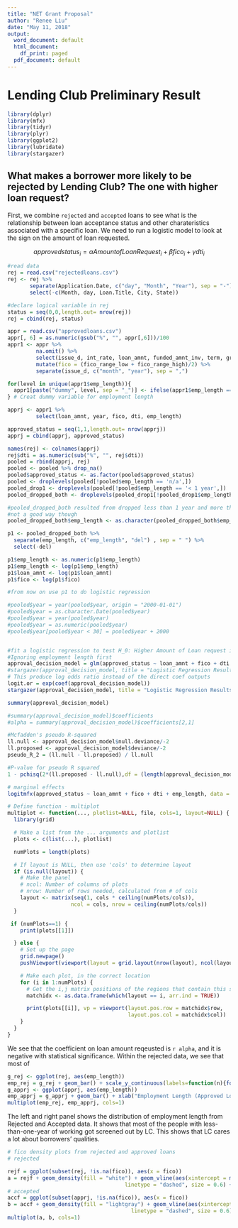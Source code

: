```yaml
---
title: "NET Grant Proposal"
author: "Renee Liu"
date: "May 11, 2018"
output:
  word_document: default
  html_document:
    df_print: paged
  pdf_document: default
---
```



# Lending Club Preliminary Result


```r
library(dplyr)
library(mfx)
library(tidyr)
library(plyr)
library(ggplot2)
library(lubridate)
library(stargazer)
```

## What makes a borrower more likely to be rejected by Lending Club? The one with higher loan request?
First, we combine `rejected` and `accepted` loans to see what is the relationship between loan acceptance status and other charateristics associated with a specific loan. We need to run a logistic model to look at the sign on the amount of loan requested.

$$approved status_{i} = \alpha Amount of Loan Request_{i} + \beta fico_{i} + \gamma dti_{i}$$

```r
#read data
rej = read.csv("rejectedloans.csv")
rej <- rej %>% 
       separate(Application.Date, c("day", "Month", "Year"), sep = "-") %>%
       select(-c(Month, day, Loan.Title, City, State))

#declare logical variable in rej
status = seq(0,0,length.out= nrow(rej))
rej = cbind(rej, status)

appr = read.csv("approvedloans.csv")
appr[, 6] = as.numeric(gsub("%", "", appr[,6]))/100
appr1 <- appr %>%
         na.omit() %>%
         select(issue_d, int_rate, loan_amnt, funded_amnt_inv, term, grade, sub_grade, emp_length, home_ownership, annual_inc, dti, fico_range_low, fico_range_high, inq_last_6mths, open_acc, revol_util) %>%
         mutate(fico = (fico_range_low + fico_range_high)/2) %>%
         separate(issue_d, c("month", "year"), sep = ",") 

for(level in unique(appr1$emp_length)){
  appr1[paste("dummy", level, sep = "_")] <- ifelse(appr1$emp_length == level, 1, 0)
} # Creat dummy variable for employment length

apprj <- appr1 %>%
         select(loan_amnt, year, fico, dti, emp_length)

approved_status = seq(1,1,length.out= nrow(apprj))
apprj = cbind(apprj, approved_status)

names(rej) <- colnames(apprj)
rej$dti = as.numeric(sub("%", "", rej$dti))
pooled = rbind(apprj, rej)
pooled <- pooled %>% drop_na()
pooled$approved_status <- as.factor(pooled$approved_status)
pooled <- droplevels(pooled[!pooled$emp_length == 'n/a',])
pooled_drop1 <- droplevels(pooled[!pooled$emp_length == '< 1 year',])
pooled_dropped_both <- droplevels(pooled_drop1[!pooled_drop1$emp_length == '10+ years',])

#pooled_dropped_both resulted from dropped less than 1 year and more than 10 years emp_length
#not a good way though
pooled_dropped_both$emp_length <- as.character(pooled_dropped_both$emp_length)

p1 <- pooled_dropped_both %>%
  separate(emp_length, c("emp_length", "del") , sep = " ") %>%
  select(-del)

p1$emp_length <- as.numeric(p1$emp_length)
p1$emp_length <- log(p1$emp_length)
p1$loan_amnt <- log(p1$loan_amnt)
p1$fico <- log(p1$fico)

#from now on use p1 to do logistic regression

#pooled$year = year(pooled$year, origin = "2000-01-01")
#pooled$year = as.character.Date(pooled$year)
#pooled$year = year(pooled$year)
#pooled$year = as.numeric(pooled$year)
#pooled$year[pooled$year < 30] = pooled$year + 2000


#fit a logistic regression to test H_0: Higher Amount of Loan request is more likely to be rejected
#Ignoring employment length first
approval_decision_model = glm(approved_status ~ loan_amnt + fico + dti + emp_length, data = p1, family = binomial(link = "logit"))
#stargazer(approval_decision_model, title = "Logistic Regression Results", align = TRUE)
# This produce log odds ratio instead of the direct coef outputs
logit.or = exp(coef(approval_decision_model))
stargazer(approval_decision_model, title = "Logistic Regression Results (log odds ratio)", coef=list(logit.or), p.auto=FALSE, out="logitor.htm")

summary(approval_decision_model)

#summary(approval_decision_model)$coefficients
#alpha = summary(approval_decision_model)$coefficients[2,1]

#Mcfadden's pseudo R-squared
ll.null <- approval_decision_model$null.deviance/-2
ll.proposed <- approval_decision_model$deviance/-2
pseudo_R_2 = (ll.null - ll.proposed) / ll.null

#P-value for pseudo R squared
1 - pchisq(2*(ll.proposed - ll.null),df = (length(approval_decision_model$coefficients)-1))

# marginal effects
logitmfx(approved_status ~ loan_amnt + fico + dti + emp_length, data = p1)

```

```r
# Define function - multiplot
multiplot <- function(..., plotlist=NULL, file, cols=1, layout=NULL) {
  library(grid)

  # Make a list from the ... arguments and plotlist
  plots <- c(list(...), plotlist)

  numPlots = length(plots)

  # If layout is NULL, then use 'cols' to determine layout
  if (is.null(layout)) {
    # Make the panel
    # ncol: Number of columns of plots
    # nrow: Number of rows needed, calculated from # of cols
    layout <- matrix(seq(1, cols * ceiling(numPlots/cols)),
                    ncol = cols, nrow = ceiling(numPlots/cols))
  }

 if (numPlots==1) {
    print(plots[[1]])

  } else {
    # Set up the page
    grid.newpage()
    pushViewport(viewport(layout = grid.layout(nrow(layout), ncol(layout))))

    # Make each plot, in the correct location
    for (i in 1:numPlots) {
      # Get the i,j matrix positions of the regions that contain this subplot
      matchidx <- as.data.frame(which(layout == i, arr.ind = TRUE))

      print(plots[[i]], vp = viewport(layout.pos.row = matchidx$row,
                                      layout.pos.col = matchidx$col))
    }
  }
}
```

We see that the coefficient on loan amount reqeusted is `r alpha`, and it is negative with statistical significance.
Within the rejected data, we see that most of 
```r
g_rej <- ggplot(rej, aes(emp_length))
emp_rej = g_rej + geom_bar() + scale_y_continuous(labels=function(n){format(n, scientific = FALSE)}) + xlab("Employment Length (Rejected Loans)")
g_apprj <- ggplot(apprj, aes(emp_length))
emp_apprj = g_apprj + geom_bar() + xlab("Employment Length (Approved Loans)")
multiplot(emp_rej, emp_apprj, cols=1)
```
The left and right panel shows the distribution of employment length from Rejected and Accepted data. It shows that most of the people with less-than-one-year of working got screened out by LC. This shows that LC cares a lot about borrowers' qualities.

```r
# fico density plots from rejected and approved loans 
# rejected

rejf = ggplot(subset(rej, !is.na(fico)), aes(x = fico))
a = rejf + geom_density(fill = "white") + geom_vline(aes(xintercept = mean(fico)), 
                                     linetype = "dashed", size = 0.6) + xlab("Fico Scores (Rejected Loans)")
# accepted
accf = ggplot(subset(apprj, !is.na(fico)), aes(x = fico))
b = accf + geom_density(fill = "lightgray") + geom_vline(aes(xintercept = mean(fico)), 
                                       linetype = "dashed", size = 0.6) + xlab("Fico Scores (Approved Loans)")
multiplot(a, b, cols=1)


```